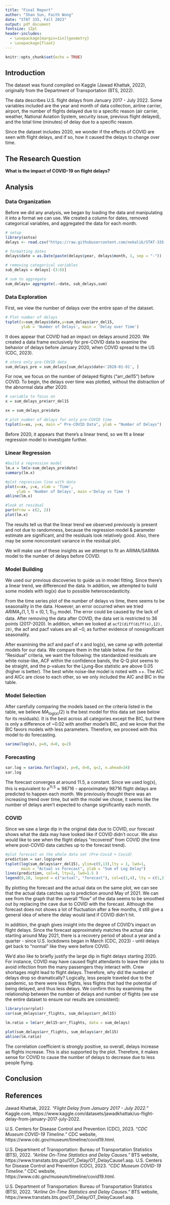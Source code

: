```yaml
---
title: "Final Report"
author: "Shan Sun, Faith Wong"
date: "STAT 335, Fall 2023"
output: pdf_document
fontsize: 12pt
header-includes:
  - \usepackage[margin=1in]{geometry}
  - \usepackage{float}
---
```


```r
knitr::opts_chunk$set(echo = TRUE)
```

## Introduction

The dataset was found compiled on Kaggle (Jawad Khattak, 2022), originally from the Department of Transportation (BTS, 2022).

The data describes U.S. flight delays from January 2017 - July 2022. Some variables included are the year and month of data collection, airline carrier, airport, the number of flights delayed due to a specific reason (air carrier, weather, National Aviation System, security issue, previous flight delayed), and the total time (minutes) of delay due to a specific reason.

Since the dataset includes 2020, we wonder if the effects of COVID are seen with flight delays, and if so, how it caused the delays to change over time.

## The Research Question

**What is the impact of COVID-19 on flight delays?**

## Analysis

### Data Organization

Before we did any analysis, we began by loading the data and manipulating it into a format we can use. We created a column for dates, removed categorical variables, and aggregated the data for each month.

```r
# setup
library(astsa)
delays <- read.csv("https://raw.githubusercontent.com/nekalik/STAT-335-Project/main/Airline_Delay_Cause.csv") 

# formatting dates
delays$date = as.Date(paste(delays$year, delays$month, 1, sep = "-"))

# removing categorical variables
sub_delays = delays[-(3:6)]

# sum to aggregate
sum_delays= aggregate(.~date, sub_delays,sum)
```

### Data Exploration

First, we view the number of delays over the entire span of the dataset.

```r
# Plot number of delays 
tsplot(x=sum_delays$date,y=sum_delays$arr_del15, 
       ylab = 'Number of Delays', main = 'Delay over Time')
```

It does appear that COVID had an impact on delays around 2020. We created a data frame exclusively for pre-COVID data to examine the behavior of delays before January 2020, when COVID spread to the US (CDC, 2023).

```r
# store only pre-COVID data
sum_delays_pre = sum_delays[sum_delays$date<'2020-01-01', ]
```

For now, we focus on the number of delayed flights ("arr_del15") before COVID. To begin, the delays over time was plotted, without the distraction of the abnormal data after 2020.

```r
# variable to focus on
x = sum_delays_pre$arr_del15

xx = sum_delays_pre$date

# plot number of delays for only pre-COVID time
tsplot(x=xx, y=x, main =" Pre-COVID Data", ylab = "Number of Delays")
```

Before 2020, it appears that there's a linear trend, so we fit a linear regression model to investigate further.

### Linear Regression

```r
#build a regression model
lm.x = lm(x~sum_delays_pre$date)
summary(lm.x)

#plot regression line with data
plot(x=xx, y=x, xlab = 'Time', 
     ylab = 'Number of Delays', main ='Delay vs Time ')
abline(lm.x)

#look at residual
par(mfrow = c(2, 2))
plot(lm.x)
```

The results tell us that the linear trend we observed previously is present and not due to randomness, because the regression model & parameter estimate are significant, and the residuals look relatively good. Also, there may be some nonconstant variance in the residual plot.

We will make use of these insights as we attempt to fit an ARIMA/SARIMA model to the number of delays before COVID.

### Model Building

We used our previous discoveries to guide us in model fitting. Since there's a linear trend, we differenced the data. In addition, we attempted to build some models with log(x) due to possible heteroscedasticity. 

From the time series plot of the number of delays vs time, there seems to be seasonality in the data. However, an error occurred when we tried $ARIMA_{x}(1,1,1) \times (0,1,1)_{12}$ model. The error could be caused by the lack of data. After removing the data after COVID, the data set is restricted to 36 points (2017-2020). In addition, when we looked at `acf2(diff(diff(x),12), 20)`, the acf and pacf values are all ~0, as further evidence of nonsignificant seasonality. 

After examining the acf and pacf of x and log(x), we came up with potential models for our data. We compare them in the table below. For the "Residual" criteria, we want the following: the standardized residuals are white noise-like, ACF within the confidence bands, the Q-Q plot seems to be straight, and the p-values for the Ljung-Box statistic are above 0.05 (higher is better). The best white noise-like model is noted with ++. The AIC and AICc are close to each other, so we only included the AIC and BIC in the table.

```{=tex}
\begin{table}[H]
\centering
\begin{tabular}{|l|l|l|l|l|}
\hline
\textbf{Model}      &  \textbf{AIC}        & \textbf{BIC}& \textbf{Parameter Significance}          & \textbf{Residual}   \\ \hline
$AR_x(1)$               & $22.6247$   &  22.7567    & significant                     &   +         \\ \hline
$MA_x(2)$               & $22.597 $   & 22.7730     & significant                     &   ++        \\ \hline
$ARIMA_x(0,1,2)$        & $22.7382$   & 22.9159     & significant                     &   -         \\ \hline
$ARIMA_{log(x)}(1,1,1)$ & $-0.1735$   & -0.0402     & $ma_1$ not significant          &   +         \\ \hline
$\mathbf{MA_{log(x)}(2)}$        & $\mathbf{-0.2596}$   & \textbf{-0.0837}     & \textbf{significant}                     &   \textbf{++}        \\ \hline
$ARIMA_{log(x)}(1,1,0)$ & $-0.1974$   & -0.1086     & significant                     &   +-        \\ \hline
\end{tabular}
\end{table}
```

### Model Selection

After carefully comparing the models based on the criteria listed in the table, we believe $MA_{log(x)}(2)$ is the best model for this data set (see below for its residuals). It is the best across all categories except the BIC, but there is only a difference of ~0.02 with another model's BIC, and we know that the BIC favors models with less parameters. Therefore, we proceed with this model to do forecasting.

```r
sarima(log(x), p=0, d=0, q=2)
```

### Forecasting

```r
sar.log = sarima.for(log(x), p=0, d=0, q=2, n.ahead=24)
sar.log
```

The forecast converges at around 11.5, a constant. Since we used log(x), this is equivalent to $e^{11.5} \approx 98716$ - approximately 98716 flight delays are predicted to happen each month. We previously thought there was an increasing trend over time, but with the model we chose, it seems like the number of delays aren't expected to change significantly each month. 

### COVID

Since we saw a large dip in the original data due to COVID, our forecast shows what the data may have looked like if COVID didn't occur. We also would like to see when the flight delays "recovered" from COVID (the time where post-COVID data catches up to the forecast trend).

```R
#plot forecast on the whole data set (Pre-Covid + Covid)
prediction = sar.log$pred
tsplot(log(sum_delays$arr_del15), ylim=c(9,13),lty = 1, lwd=1, 
       main = "Actual vs Forecast", ylab = "Sum of Log Delay")
lines(prediction, col=4, lty=2, lwd=1.5 )
legend(0,10, legend = c("actual", "forecast"), col=c(1,4), lty = c(1,2))
```

By plotting the forecast and the actual data on the same plot, we can see that the actual data catches up to prediction around May of 2021. We can see from the graph that the overall "flow" of the data seems to be smoothed out by replacing the cave due to COVID with the forecast. Although the forecast does not shows a lot of fluctuation after a few months, it still give a general idea of where the delay would land if COVID didn't hit.

In addition, the graph gives insight into the degree of COVID's impact on flight delays. Since the forecast approximately matches the actual data starting around May 2021, there is a recovery period of about a year and a quarter - since U.S. lockdowns began in March (CDC, 2023) - until delays get back to "normal" like they were before COVID. 

We'd also like to briefly justify the large dip in flight delays starting 2020. For instance, COVID may have caused flight attendants to leave their jobs to avoid infection from the many passengers they interact with. Crew shortages might lead to flight delays. Therefore, why did the number of delays drop so dramatically? Logically, less people traveled due to the pandemic, so there were less flights, less flights that had the potential of being delayed, and thus less delays. We confirm this by examining the relationship between the number of delays and number of flights (we use the entire dataset to ensure our results are consistent):

```r
library(corrplot)
cor(sum_delays$arr_flights, sum_delays$arr_del15)

lm.ratio = lm(arr_del15~arr_flights, data = sum_delays)

plot(sum_delays$arr_flights, sum_delays$arr_del15)
abline(lm.ratio)
```

The correlation coefficient is strongly positive, so overall, delays increase as flights increase. This is also supported by the plot. Therefore, it makes sense for COVID to cause the number of delays to decrease due to less people flying.


## Conclusion

<!-- Be sure to provide a clearly articulated answer to your research question that is well-supported by your analysis. -->

## References

Jawad Khattak, 2022. *"Flight Delay from January 2017 - July 2022."* Kaggle.com, https://www.kaggle.com/datasets/jawadkhattak/us-flight-delay-from-january-2017-july-2022.

U.S. Centers for Disease Control and Prevention (CDC), 2023. *"CDC Museum COVID-19 Timeline."* CDC website, https://www.cdc.gov/museum/timeline/covid19.html.

U.S. Department of Transportation: Bureau of Transportation Statistics (BTS), 2022. *"Airline On-Time Statistics and Delay Causes."* BTS website, https://www.transtats.bts.gov/OT_Delay/OT_DelayCause1.asp.
U.S. Centers for Disease Control and Prevention (CDC), 2023. *"CDC Museum COVID-19 Timeline."* CDC website, https://www.cdc.gov/museum/timeline/covid19.html.

U.S. Department of Transportation: Bureau of Transportation Statistics (BTS), 2022. *"Airline On-Time Statistics and Delay Causes."* BTS website, https://www.transtats.bts.gov/OT_Delay/OT_DelayCause1.asp.
